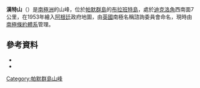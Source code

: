 {{Coord|64|5|S|62|24|W|source:GNIS|display=title}}

'''漢特山'''（{{lang-en|Mount Hunter}}）是[[南極洲|南極洲]]的山峰，位於[[帕默群島|帕默群島]]的[[布拉班特島|布拉班特島]]，處於[[迪克洛角|迪克洛角]]西南面7公里，在1953年繪入[[阿根廷|阿根廷]]政府地圖，由[[英國|英國]]南極名稱諮詢委員會命名，現時由[[南極條約體系|南極條約體系]]管理。

==參考資料==
*{{cite gnis | type = antarid | id = 7181| name = Hunter, Mount | accessdate = 2012-07-04}}
*{{usgs-gazetteer|id=7181|name=Hunter, Mount}}

{{DEFAULTSORT:Mount Hunter}}
[[Category:帕默群島山峰|Category:帕默群島山峰]]


{{PalmerArchipelago-geo-stub}}